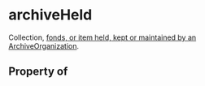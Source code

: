   

# archiveHeld

Collection, <a href="https://en.wikipedia.org/wiki/Fonds">fonds</Link>, or item held, kept or maintained by an <Link href="/ArchiveOrganization">ArchiveOrganization</a>.

## Property of



